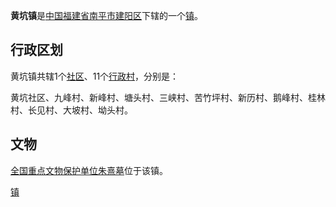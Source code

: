 {{中国乡级行政区
| 行政区全称 = 黄坑镇
| 景观照片文件名 =
| 景观照片描述 =
| 汉语拼音 =
| 通用拼音 =
| 注音符號 =
| 其它标音类型1 =
| 其它标音1 =
| 其它标音类型2 =
| 其它标音2 =
| 其它语言类型1 =
| 其它语言地名1 =
| 其它语言类型2 =
| 其它语言地名2 =
| 上级行政区 = [[福建省|福建省]][[南平市|南平市]][[建阳区|建阳区]]
| 行政区类别 = [[镇|镇]]
| 行政区划代码 =350784106
| 地理坐标 =
| 总面积 =
| 户籍人口 =
| 户籍人口年份 =
| 常住人口 =
| 常住人口年份 =
| 人口密度 =
| 行政区划 =
| 官方网站 =
| 政府驻地 =
| 邮政编码 =
| 毗邻行政区 =
| 位置图文件名 =
| 位置图描述 =
}}
'''黄坑镇'''是[[中华人民共和国|中国]][[福建省|福建省]][[南平市|南平市]][[建阳区|建阳区]]下辖的一个[[镇|镇]]。

== 行政区划 ==

黄坑镇共辖1个[[社区|社区]]、11个[[行政村|行政村]]，分别是：

黄坑社区、九峰村、新峰村、塘头村、三峡村、苦竹坪村、新历村、鹅峰村、桂林村、长见村、大坡村、坳头村。

== 文物 ==
[[全国重点文物保护单位|全国重点文物保护单位]][[朱熹墓|朱熹墓]]位于该镇。

{{建阳区行政区划}}
{{福建小作品}}
[[Category:建阳区乡镇|镇]]